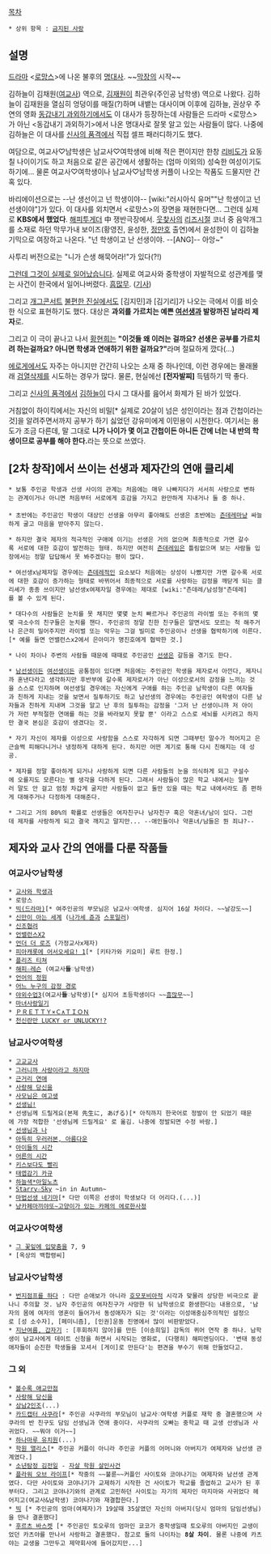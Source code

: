 [[목차]]

 * 상위 항목 : [[금지된 사랑]]

== 설명 ==
[[드라마]] <[[로망스]]>에 나온 불후의 [[명대사]]. ~~[[막장]]의 시작~~

김하늘이 김채원([[여교사]]) 역으로, [[김재원]]이 최관우(주인공 남학생) 역으로 나왔다. 김하늘이 김재원을 열심히 엉덩이를 매질(?)하며 내뱉는 대사이며 이후에 김하늘, 권상우 주연의 영화 [[동갑내기 과외하기]]에서도 이 대사가 등장하는데 사람들은 드라마 <로망스>가 아닌 <동갑내기 과외하기>에서 나온 명대사로 잘못 알고 있는 사람들이 많다. 나중에 김하늘은 이 대사를 [[신사의 품격]]에서 직접 셀프 패러디하기도 했다.

여담으로, 여교사♡남학생은 남교사♡여학생에 비해 적은 편이지만 한창 [[리비도]]가 요동칠 나이이기도 하고 처음으로 같은 공간에서 생활하는 (엄마 이외의) 성숙한 여성이기도 하기에... 물론 여교사♡여학생이나 남교사♡남학생 커플이 나오는 작품도 드물지만 간혹 있다.

바리에이션으로는 --난 생선이고 넌 학생이야-- [wiki:"러시아식 유머""난 학생이고 넌 선생이야"]가 있다. 이 대사를 외치면서 <로망스>의 장면을 재현한다면... 그런데 실제로 '''KBS에서 했었다'''. [[해피투게더]] 中 쟁반극장에서. [[웃찾사]]의 [[리즈시절]] 코너 중 음악개그를 소재로 하던 막무가내 보이즈(황영진, 윤성한, [[정만호]] 출연)에서 윤성한이 이 김하늘 기믹으로 여장하고 나온다. "넌 학생이고 난 선생이야. --[ANG]-- 아앙~"

사투리 버전으로는 "니가 슨생 해묵어라!"가 있다(?!)

[[그런데 그것이 실제로 일어났습니다]]. 실제로 여교사와 중학생이 자발적으로 성관계를 맺는 사건이 한국에서 일어나버렸다. [[흠많무]]. ([http://www.newshankuk.com/news/news_view.asp?articleno=d20101018115826n8408 기사])

그리고 [[개그콘서트]] [[불편한 진실]]에서도 [김지민]과 [김기리]가 나오는 극에서 이를 비슷한 식으로 표현하기도 했다. 대상은 '''과외를 가르치는 예쁜 [[여선생]]과 발랑까진 날라리 제자'''로.

그리고 이 극이 끝나고 나서 [[황현희]]는 '''"이것들 왜 이러는 걸까요? 선생은 공부를 가르치려 하는걸까요? 아니면 학생과 연애하기 위한 걸까요?"'''라며 절묘하게 깠다(...)

[[에로게]]에서도 자주는 아니지만 간간히 나오는 소재 중 하나인데, 이런 경우에는 몰래몰래 [[검열삭제]]를 시도하는 경우가 많다. 물론, 현실에선 '''[전자발찌]''' 득템하기 딱 좋다.

그리고 [[신사의 품격]]에서 [[김하늘]]이 다시 그 대사를 읊어서 화제가 된 바가 있었다.

거침없이 하이킥에서는 자신의 비밀[* 실제로 20살이 넘은 성인이라는 점과 간첩이라는 것]을 알려주면서까지 공부가 하기 싫었던 강유미에게 이민용이 시전한다. 여기서는 용도가 조금 다른데, 말 그대로 '''니가 나이가 몇 이고 간첩이든 아니든 간에 너는 내 반의 학생이므로 공부를 해야 한다.'''라는 뜻으로 쓰였다.

== '''[2차 창작]에서 쓰이는 선생과 제자간의 연애 클리셰''' ==

 * 보통 주인공 학생과 선생 사이의 관계는 처음에는 매우 나빠지다가 서서히 사랑으로 변하는 관계이거나 아니면 처음부터 서로에게 호감을 가지고 완만하게 지내거나 둘 중 하나.
 
 * 초반에는 주인공인 학생이 대상인 선생을 아무리 좋아해도 선생은 초반에는 [[츤데레]]마냥 싸늘하게 굴고 마음을 받아주지 않는다.

 * 하지만 결국 제자의 적극적인 구애에 이기는 선생은 거의 없으며 최종적으로 가면 갈수록 서로에 대한 호감이 발전하는 형태. 하지만 여전히 [[츤데레]]임은 틀림없으며 보는 사람들 입장에서는 정말 답답해서 못 봐주겠다는 평이 많다.

 * 여선생x남제자일 경우에는 [[츤데레]]적인 요소보다 처음에는 상성이 나빴지만 가면 갈수록 서로에 대한 호감이 증가하는 형태로 바뀌어서 최종적으로 서로를 사랑하는 감정을 깨닫게 되는 클리셰가 종종 쓰이지만 남선생x여제자일 경우에는 제대로 [wiki:"츤데레/남성형"츤데레]를 볼 수 있게 된다.

 * 대다수의 사람들은 눈치를 못 채지만 몇몇 눈치 빠르거나 주인공의 라이벌 또는 주위의 몇몇 극소수의 친구들은 눈치를 챈다. 주인공의 정말 친한 친구들은 알면서도 모르는 척 해주거나 은근히 밀어주지만 라이벌 또는 악우는 그걸 빌미로 주인공이나 선생을 협박하기에 이른다.[* 예를 들면 언밸런스x2에서 은아미가 명진호에게 협박한 것.]

 * 나이 차이나 주변의 사람들 때문에 때때로 주인공인 [[선생]]은 갈등을 겪기도 한다.

 * [[남선생]]이든 [[여선생]]이든 공통점이 있다면 처음에는 주인공인 학생을 제자로서 아낀다, 제자니까 혼낸다라고 생각하지만 후반부에 갈수록 제자로서가 아닌 이성으로서의 감정을 느끼는 것을 스스로 인지하며 여선생일 경우에는 자신에게 구애를 하는 주인공 남학생이 다른 여자들과 친하게 지내는 것을 보면서 질투하기도 하고 남선생의 경우에는 주인공인 여학생이 다른 남자들과 친하게 지내며 그것을 알고 난 후의 질투하는 감정을 '그저 난 선생이니까 저 아이가 저런 부적절한 연애를 하는 것을 바라보지 못할 뿐' 이라고 스스로 세뇌를 시키려고 하지만 결국 본심은 호감이 생겼다는 것.

 * 자기 자신이 제자를 이성으로 사랑함을 스스로 자각하게 되면 그때부턴 말수가 적어지고 은근슬쩍 피해다니거나 냉정하게 대하게 된다. 하지만 어떤 계기로 통해 다시 친해지는 데 성공.

 * 제자를 정말 좋아하게 되거나 사랑하게 되면 다른 사람들의 눈을 의식하게 되고 구설수에 오를지도 모른다는 별 생각을 다하게 된다. 그래서 사람들이 많은 학교 내에서는 일부러 말도 안 걸고 엄청 차갑게 굴지만 사람들이 없고 둘만 있을 때는 학교 내에서라도 좀 편하게 대해주거나 다정하게 대해준다. 

 * 그리고 거의 80%의 확률로 선생들은 여자친구나 남자친구 혹은 약혼녀/남이 있다. 그런데 제자를 사랑하게 되고 결국 깨지고 말지만... --애인들이나 약혼녀/남들은 뭔 죄냐?--

== 제자와 교사 간의 연애를 다룬 작품들 ==

=== 여교사♡남학생 ===
 * [[교사와 학생과]]
 * 로망스 
 * [[빅(드라마)]][* 여주인공의 부모님은 남교사♡여학생. 심지어 16살 차이다. ~~날강도~~]
 * [[신만이 아는 세계]] ([[나가세 쥰]]과 [[니카이도 유리|스포일러]])
 * [[신조협려]] 
 * [[언밸런스X2]] 
 * [[언더 더 로즈]] (가정교사x제자)
 * [[피아캐롯에 어서오세요! 1]][* [키타가와 키요미] 루트 한정.]
 * [[플리즈 티쳐]]
 * [[해피☆레슨]] (여교사'''들'''♡남학생)
 * [[언어의 정원]]
 * [[어느 누구의 감정 경로]]
 * [[야외수업3]](여교사'''들'''♡남학생)[* 심지어 초등학생이다 ~~[[흠많무]]~~]
 * [[마녀사랑일기]]
 * [[ＰＲＥＴＴＹ×Ｃ∧ＴＩＯＮ]]
 * [[천신란만 LUCKY or UNLUCKY!?]]
 
=== 남교사♡여학생 ===
 * [[고교교사]]
 * [[그러니까 사랑이라고 하지마]] 
 * [[근거리 연애]]
 * [[사랑해 당신을]]
 * [[사모님은 여고생]]
 * [[선생님!]] 
 * 선생님께 드릴게요(본제 先生に, あげる)[* 아직까지 한국어로 정발이 안 되었기 때문에 가장 적합한 '선생님께 드릴게요' 로 옮김. 나중에 정발되면 수정 바람.]
 * [[선생님과 나]] 
 * [[아득히 우러러본, 아름다운]] 
 * [[아이들의 시간]] 
 * [[어른의 시간]] 
 * [[키스보다도 빨리]] 
 * [[태엽감기 카규]]
 * [[하늘색*아일노츠]]
 * [[Starry☆Sky]] ~in in Autumn~
 * [[마법선생 네기마]][* 다만 이쪽은 선생이 학생보다 더 어리다.(...)]
 * [[냥카페마끼야또~고양이가 있는 카페의 에로한사정]]
=== 여교사♡여학생 ===
 * [[그 꽃잎에 입맞춤을]] 7, 9 
 * [옥상의 백합령씨]

=== 남교사♡남학생 ===
 * [[번지점프를 하다]] : 다만 순애보가 아니라 [[호모포비아]]적 시각과 맞물려 상당한 비극으로 끝나니 주의할 것. 남자 주인공의 여자친구가 사망한 뒤 남학생으로 환생한다는 내용으로, '남자의 몸에 여자의 영혼이 들어가서 동성애자가 되는 것'이라는 이성애중심주의적인 설정으로 [성 소수자], [페미니즘], [인권]운동 진영에서 많이 비판받았다.
 * [[지난여름, 갑자기]] : [후회하지 않아]를 만든 [이송희일] 감독의 퀴어 연작 중 하나. 남학생이 남교사에게 데이트 신청을 하면서 시작되는 영화로, (다행히) 해피엔딩이다. '변태 동성애자들이 순진한 학생들을 꼬셔서 [게이]로 만든다'는 편견을 부수기 위해 만들었다고.

=== 그 외 ===
 * [[볼수록 애교만점]]
 * [[사랑해 당신을]]
 * [[상남2인조]](...)
 * [[카드캡터 사쿠라]][* 주인공 사쿠라의 부모님이 남교사♡여학생 커플로 재학 중 결혼했으며 사쿠라의 반 친구도 담임 선생님과 연애 중이다. 사쿠라의 오빠는 중학교 때 교생 선생님과 사귀었다. ~~뭐야 이거~~]
 * [[하나마루 유치원]](...)
 * [[학원 앨리스]][* 주인공 커플이 아니라 주인공 커플의 어머니와 아버지가 여제자와 남선생 관계였다.]
 * [[소년탐정 김전일]] - [[자살 학원 살인사건]]
 * [[플라워 오브 라이프]][* 작중의 ~~불륜~~커플인 사이토와 코야나기는 여제자와 남선생 관계였다. 다만 사이토와 코야나기가 교제하기 시작한 건 사이토가 학교를 졸업하고 교사가 된 후부터다. 그리고 코야나기와의 관계로 고민하던 사이토는 자기의 제자인 마지마와 사귀었다 헤어지고(여교사&남학생) 코야나기와 재결합한다.]
 * [[빅]] [* 주인공의 엄마(여제자)가 19살때 35살였던 자신의 아버지(당시 엄마의 담임선생님)을 만나 결혼했다]
 * [[후르츠 바스켓]] [* 주인공인 토오루의 엄마인 쿄코가 중학생일때 토오루의 아버지인 교생이었던 카츠야를 만나서 사랑하고 결혼했다. 참고로 둘의 나이차는 '''8살 차이'''. 물론 나중에 카츠야는 교생을 그만두고 제약회사에 들어갔지만...]
